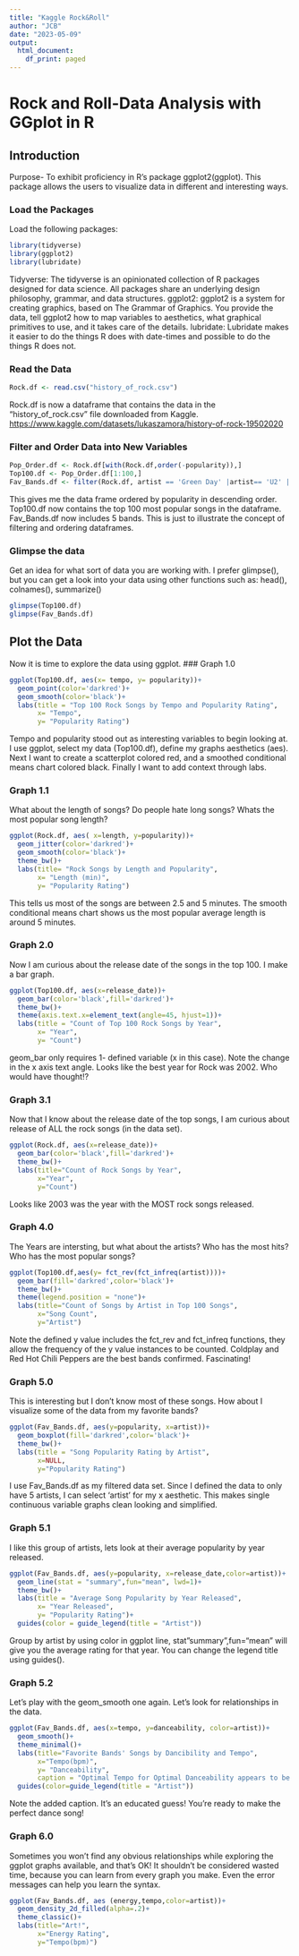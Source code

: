 ---
title: "Kaggle Rock&Roll"
author: "JCB"
date: "2023-05-09"
output:
  html_document:
    df_print: paged
---

# Rock and Roll-Data Analysis with GGplot in R

## Introduction

Purpose- To exhibit proficiency in R's package ggplot2(ggplot). This package allows the users to visualize data in different and interesting ways.

### Load the Packages

Load the following packages:

```{r}
library(tidyverse)
library(ggplot2)
library(lubridate)
```

Tidyverse: The tidyverse is an opinionated collection of R packages designed for data science. All packages share an underlying design philosophy, grammar, and data structures. ggplot2: ggplot2 is a system for creating graphics, based on The Grammar of Graphics. You provide the data, tell ggplot2 how to map variables to aesthetics, what graphical primitives to use, and it takes care of the details. lubridate: Lubridate makes it easier to do the things R does with date-times and possible to do the things R does not.

### Read the Data

```{r}
Rock.df <- read.csv("history_of_rock.csv")
```

Rock.df is now a dataframe that contains the data in the "history_of_rock.csv" file downloaded from Kaggle. <https://www.kaggle.com/datasets/lukaszamora/history-of-rock-19502020>

### Filter and Order Data into New Variables

```{r}
Pop_Order.df <- Rock.df[with(Rock.df,order(-popularity)),]
Top100.df <- Pop_Order.df[1:100,]
Fav_Bands.df <- filter(Rock.df, artist == 'Green Day' |artist== 'U2' | artist=='Led Zeppelin' | artist=='AC/DC' | artist=='The Beatles')
```

This gives me the data frame ordered by popularity in descending order. Top100.df now contains the top 100 most popular songs in the dataframe. Fav_Bands.df now includes 5 bands. This is just to illustrate the concept of filtering and ordering dataframes.

### Glimpse the data

Get an idea for what sort of data you are working with. I prefer glimpse(), but you can get a look into your data using other functions such as: head(), colnames(), summarize()

```{r}
glimpse(Top100.df)
glimpse(Fav_Bands.df)
```

## Plot the Data

Now it is time to explore the data using ggplot. \### Graph 1.0

```{r}
ggplot(Top100.df, aes(x= tempo, y= popularity))+
  geom_point(color='darkred')+
  geom_smooth(color='black')+
  labs(title = "Top 100 Rock Songs by Tempo and Popularity Rating",
       x= "Tempo",
       y= "Popularity Rating")
```

Tempo and popularity stood out as interesting variables to begin looking at. I use ggplot, select my data (Top100.df), define my graphs aesthetics (aes). Next I want to create a scatterplot colored red, and a smoothed conditional means chart colored black. Finally I want to add context through labs.

### Graph 1.1

What about the length of songs? Do people hate long songs? Whats the most popular song length?

```{r}
ggplot(Rock.df, aes( x=length, y=popularity))+
  geom_jitter(color='darkred')+
  geom_smooth(color='black')+
  theme_bw()+
  labs(title= "Rock Songs by Length and Popularity",
       x= "Length (min)",
       y= "Popularity Rating")
```

This tells us most of the songs are between 2.5 and 5 minutes. The smooth conditional means chart shows us the most popular average length is around 5 minutes.

### Graph 2.0

Now I am curious about the release date of the songs in the top 100. I make a bar graph.

```{r}
ggplot(Top100.df, aes(x=release_date))+
  geom_bar(color='black',fill='darkred')+
  theme_bw()+
  theme(axis.text.x=element_text(angle=45, hjust=1))+
  labs(title = "Count of Top 100 Rock Songs by Year",
       x= "Year",
       y= "Count")
```

geom_bar only requires 1- defined variable (x in this case). Note the change in the x axis text angle. Looks like the best year for Rock was 2002. Who would have thought!?

### Graph 3.1

Now that I know about the release date of the top songs, I am curious about release of ALL the rock songs (in the data set).

```{r}
ggplot(Rock.df, aes(x=release_date))+
  geom_bar(color='black',fill='darkred')+
  theme_bw()+
  labs(title="Count of Rock Songs by Year",
       x="Year",
       y="Count")
```

Looks like 2003 was the year with the MOST rock songs released.

### Graph 4.0

The Years are intersting, but what about the artists? Who has the most hits? Who has the most popular songs?

```{r}
ggplot(Top100.df,aes(y= fct_rev(fct_infreq(artist))))+
  geom_bar(fill='darkred',color='black')+
  theme_bw()+
  theme(legend.position = "none")+
  labs(title="Count of Songs by Artist in Top 100 Songs",
       x="Song Count",
       y="Artist")
```

Note the defined y value includes the fct_rev and fct_infreq functions, they allow the frequency of the y value instances to be counted. Coldplay and Red Hot Chili Peppers are the best bands confirmed. Fascinating!

### Graph 5.0

This is interesting but I don't know most of these songs. How about I visualize some of the data from my favorite bands?

```{r}
ggplot(Fav_Bands.df, aes(y=popularity, x=artist))+
  geom_boxplot(fill='darkred',color='black')+
  theme_bw()+
  labs(title = "Song Popularity Rating by Artist",
       x=NULL,
       y="Popularity Rating")
```

I use Fav_Bands.df as my filtered data set. Since I defined the data to only have 5 artists, I can select 'artist' for my x aesthetic. This makes single continuous variable graphs clean looking and simplified.

### Graph 5.1

I like this group of artists, lets look at their average popularity by year released.

```{r}
ggplot(Fav_Bands.df, aes(y=popularity, x=release_date,color=artist))+
  geom_line(stat = "summary",fun="mean", lwd=1)+
  theme_bw()+
  labs(title = "Average Song Popularity by Year Released",
       x= "Year Released",
       y= "Popularity Rating")+
  guides(color = guide_legend(title = "Artist"))
```

Group by artist by using color in ggplot line, stat"summary",fun="mean" will give you the average rating for that year. You can change the legend title using guides().

### Graph 5.2

Let's play with the geom_smooth one again. Let's look for relationships in the data.

```{r}
ggplot(Fav_Bands.df, aes(x=tempo, y=danceability, color=artist))+
  geom_smooth()+
  theme_minimal()+
  labs(title="Favorite Bands' Songs by Dancibility and Tempo",
       x="Tempo(bpm)",
       y= "Danceability",
       caption = "Optimal Tempo for Optimal Danceability appears to be between 115 and 130 bpm.")+
  guides(color=guide_legend(title = "Artist"))
```

Note the added caption. It's an educated guess! You're ready to make the perfect dance song!

### Graph 6.0

Sometimes you won't find any obvious relationships while exploring the ggplot graphs available, and that's OK! It shouldn't be considered wasted time, because you can learn from every graph you make. Even the error messages can help you learn the syntax.

```{r}
ggplot(Fav_Bands.df, aes (energy,tempo,color=artist))+
  geom_density_2d_filled(alpha=.2)+
  theme_classic()+
  labs(title="Art!",
       x="Energy Rating",
       y="Tempo(bpm)")
```
